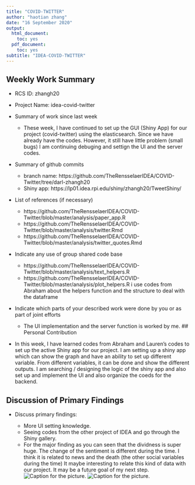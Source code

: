 ```yaml
---
title: "COVID-TWITTER"
author: "haotian zhang"
date: "16 September 2020"
output:
  html_document:
    toc: yes
  pdf_document:
    toc: yes
subtitle: "IDEA-COVID-TWITTER"
---
```


## Weekly Work Summary	

* RCS ID: zhangh20
* Project Name: idea-covid-twitter
* Summary of work since last week 

    * These week, I have continued to set up the GUI (Shiny App) for our project (covid-twitter) using the elasticsearch. Since we have already have the codes. However, it still have little problem (small bugs) I am continuing debuging and settign the UI and the server codes. 
    
* Summary of github commits 

    * branch name: https://github.com/TheRensselaerIDEA/COVID-Twitter/tree/darl-zhangh20
    * Shiny app: https://lp01.idea.rpi.edu/shiny/zhangh20/TweetShiny/

* List of references (if necessary)
    * https://github.com/TheRensselaerIDEA/COVID-Twitter/blob/master/analysis/paper_app.R
    * https://github.com/TheRensselaerIDEA/COVID-Twitter/blob/master/analysis/twitter.Rmd
    * https://github.com/TheRensselaerIDEA/COVID-Twitter/blob/master/analysis/twitter_quotes.Rmd
    
* Indicate any use of group shared code base
  * https://github.com/TheRensselaerIDEA/COVID-Twitter/blob/master/analysis/text_helpers.R
  * https://github.com/TheRensselaerIDEA/COVID-Twitter/blob/master/analysis/plot_helpers.R
  i use codes from Abraham about the helpers function and the structure to deal with the dataframe 
  
* Indicate which parts of your described work were done by you or as part of joint efforts
  * The UI implementation and the server function is worked by me. 
## Personal Contribution	

* In this week, I have learned codes from Abraham and Lauren's codes to set up the active Shiny app for our project. I am setting up a shiny app which can show the graph and have an ability to set up different variable. From different variables, it can be done and show the different outputs. I am searching / designing the logic of the shiny app and also set up and implement the UI and also organize the coeds for the backend. 

## Discussion of Primary Findings 	

* Discuss primary findings: 

    * More UI setting knowledge. 
    * Seeing codes from the other project of IDEA and go through the Shiny gallery.  
    * For the major finding as you can seen that the dividness is super huge. The change of the sentiment is different during the time. I think it is related to news and the death (the other social variables during the time) It maybe interesting to relate this kind of data with our project. It may be a future goal of my next step. 
![Caption for the picture.](./zhangh20Folder/1120-01.jpg)
![Caption for the picture.](./zhangh20Folder/1120-02.jpg)